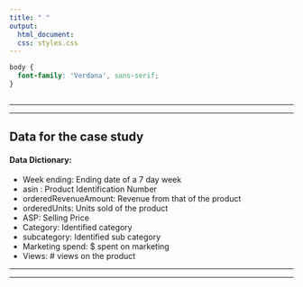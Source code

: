 ```yaml
---
title: " "
output:
  html_document:
  css: styles.css
---
```


```css
body {
  font-family: 'Verdana', sans-serif;
}



```

------------------------------------------------------------------------

------------------------------------------------------------------------

## Data for the case study

#### Data Dictionary:

- Week ending: Ending date of a 7 day week
- asin : Product Identification Number
- orderedRevenueAmount: Revenue from that of the product
- orderedUnits: Units sold of the product
- ASP: Selling Price
- Category: Identified category
- subcategory: Identified sub category
- Marketing spend: $ spent on marketing
- Views: # views on the product




------------------------------------------------------------------------

------------------------------------------------------------------------
